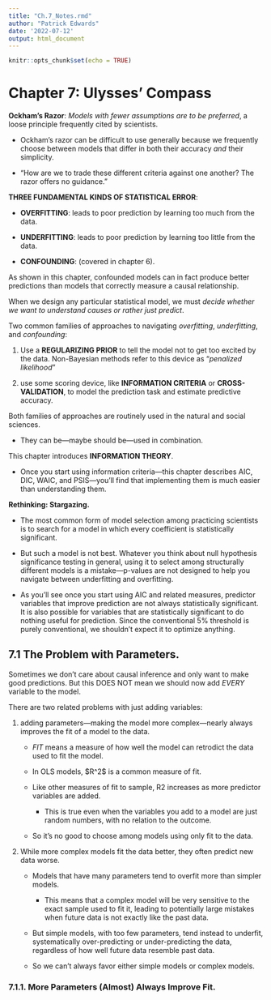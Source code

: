 ```yaml
---
title: "Ch.7_Notes.rmd"
author: "Patrick Edwards"
date: '2022-07-12'
output: html_document
---
```


```r
knitr::opts_chunk$set(echo = TRUE)
```

# Chapter 7: Ulysses' Compass

**Ockham's Razor**: *Models with fewer assumptions are to be preferred*, a loose principle frequently cited by scientists.

-   Ockham's razor can be difficult to use generally because we frequently choose between models that differ in both their accuracy *and* their simplicity.

-   "How are we to trade these different criteria against one another? The razor offers no guidance."

**THREE FUNDAMENTAL KINDS OF STATISTICAL ERROR**:

-   **OVERFITTING**: leads to poor prediction by learning too much from the data.

-   **UNDERFITTING**: leads to poor prediction by learning too little from the data.

-   **CONFOUNDING**: (covered in chapter 6).

As shown in this chapter, confounded models can in fact produce better predictions than models that correctly measure a causal relationship.

When we design any particular statistical model, we must *decide whether we want to understand causes or rather just predict*.

Two common families of approaches to navigating *overfitting*, *underfitting*, and *confounding*:

1.  Use a **REGULARIZING PRIOR** to tell the model not to get too excited by the data. Non-Bayesian methods refer to this device as "*penalized likelihood*"

2.  use some scoring device, like **INFORMATION CRITERIA** or **CROSS-VALIDATION**, to model the prediction task and estimate predictive accuracy.

Both families of approaches are routinely used in the natural and social sciences.

-   They can be---maybe should be---used in combination.

This chapter introduces **INFORMATION THEORY**.

-   Once you start using information criteria---this chapter describes AIC, DIC, WAIC, and PSIS---you'll find that implementing them is much easier than understanding them.

**Rethinking: Stargazing.**

-   The most common form of model selection among practicing scientists is to search for a model in which every coefficient is statistically significant.

-   But such a model is not best. Whatever you think about null hypothesis significance testing in general, using it to select among structurally different models is a mistake---p-values are not designed to help you navigate between underfitting and overfitting.

-   As you'll see once you start using AIC and related measures, predictor variables that improve prediction are not always statistically significant. It is also possible for variables that are statistically significant to do nothing useful for prediction. Since the conventional 5% threshold is purely conventional, we shouldn't expect it to optimize anything.

## 7.1 The Problem with Parameters.

Sometimes we don't care about causal inference and only want to make good predictions. But this DOES NOT mean we should now add *EVERY* variable to the model.

There are two related problems with just adding variables:

1.  adding parameters---making the model more complex---nearly always improves the fit of a model to the data.

    -   *FIT* means a measure of how well the model can retrodict the data used to fit the model.

    -   In OLS models, \$R\^2\$ is a common measure of fit.

    -   Like other measures of fit to sample, R2 increases as more predictor variables are added.

        -   This is true even when the variables you add to a model are just random numbers, with no relation to the outcome.

    -   So it's no good to choose among models using only fit to the data.

2.  While more complex models fit the data better, they often predict new data worse.

    -   Models that have many parameters tend to overfit more than simpler models.

        -   This means that a complex model will be very sensitive to the exact sample used to fit it, leading to potentially large mistakes when future data is not exactly like the past data.

    -   But simple models, with too few parameters, tend instead to underfit, systematically over-predicting or under-predicting the data, regardless of how well future data resemble past data.

    -   So we can't always favor either simple models or complex models.


### 7.1.1. More Parameters (Almost) Always Improve Fit.


